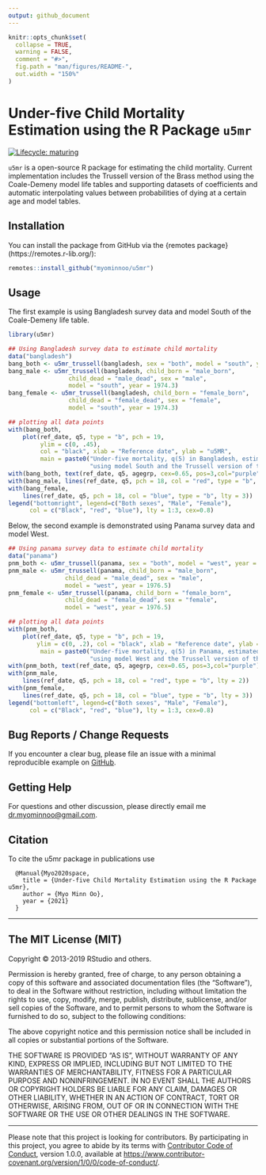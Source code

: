 ```yaml
---
output: github_document
---
```


<!-- README.md is generated from README.Rmd. Please edit that file -->

```r
knitr::opts_chunk$set(
  collapse = TRUE,
  warning = FALSE,
  comment = "#>",
  fig.path = "man/figures/README-",
  out.width = "150%"
)
```

# Under-five Child Mortality Estimation using the R Package `u5mr`

<!-- badges: start -->
[![Lifecycle: maturing](man/figures/lifecycle-maturing.svg)](https://www.tidyverse.org/lifecycle/#maturing)
<!-- badges: end -->

`u5mr` is a open-source R package for estimating the child mortality. Current implementation includes the Trussell version of the Brass method using the Coale-Demeny model life tables and supporting datasets of coefficients and automatic interpolating values between probabilities of dying at a certain age and model tables.

## Installation

You can install the package from GitHub via the {remotes package}(https://remotes.r-lib.org/):

``` r
remotes::install_github("myominnoo/u5mr")
```

## Usage

The first example is using Bangladesh survey data and model South of the Coale-Demeny life table. 

```r
library(u5mr)

## Using Bangladesh survey data to estimate child mortality
data("bangladesh")
bang_both <- u5mr_trussell(bangladesh, sex = "both", model = "south", year = 1974.3)
bang_male <- u5mr_trussell(bangladesh, child_born = "male_born",
                 child_dead = "male_dead", sex = "male",
                 model = "south", year = 1974.3)
bang_female <- u5mr_trussell(bangladesh, child_born = "female_born",
                 child_dead = "female_dead", sex = "female",
                 model = "south", year = 1974.3)

## plotting all data points
with(bang_both,
    plot(ref_date, q5, type = "b", pch = 19,
         ylim = c(0, .45),
         col = "black", xlab = "Reference date", ylab = "u5MR",
         main = paste0("Under-five mortality, q(5) in Bangladesh, estimated\n",
                       "using model South and the Trussell version of the Brass method")))
with(bang_both, text(ref_date, q5, agegrp, cex=0.65, pos=3,col="purple"))
with(bang_male, lines(ref_date, q5, pch = 18, col = "red", type = "b", lty = 2))
with(bang_female,
    lines(ref_date, q5, pch = 18, col = "blue", type = "b", lty = 3))
legend("bottomright", legend=c("Both sexes", "Male", "Female"),
      col = c("Black", "red", "blue"), lty = 1:3, cex=0.8)

```

Below, the second example is demonstrated using Panama survey data and model West.  

```r
## Using panama survey data to estimate child mortality
data("panama")
pnm_both <- u5mr_trussell(panama, sex = "both", model = "west", year = 1976.5)
pnm_male <- u5mr_trussell(panama, child_born = "male_born",
                child_dead = "male_dead", sex = "male",
                model = "west", year = 1976.5)
pnm_female <- u5mr_trussell(panama, child_born = "female_born",
                child_dead = "female_dead", sex = "female",
                model = "west", year = 1976.5)

## plotting all data points
with(pnm_both,
    plot(ref_date, q5, type = "b", pch = 19,
        ylim = c(0, .2), col = "black", xlab = "Reference date", ylab = "u5MR",
         main = paste0("Under-five mortality, q(5) in Panama, estimated\n",
                       "using model West and the Trussell version of the Brass method")))
with(pnm_both, text(ref_date, q5, agegrp, cex=0.65, pos=3,col="purple"))
with(pnm_male,
    lines(ref_date, q5, pch = 18, col = "red", type = "b", lty = 2))
with(pnm_female,
    lines(ref_date, q5, pch = 18, col = "blue", type = "b", lty = 3))
legend("bottomleft", legend=c("Both sexes", "Male", "Female"),
      col = c("Black", "red", "blue"), lty = 1:3, cex=0.8)
```

## Bug Reports / Change Requests

If you encounter a clear bug, please file an issue with a minimal
reproducible example on
[GitHub](https://github.com/myominnoo/u5mr/issues). 

## Getting Help 
For questions and other discussion, please directly email me [dr.myominnoo@gmail.com](mailto::dr.myominnoo@gmail.com).

## Citation

To cite the u5mr package in publications use
```
  @Manual{Myo2020space,
    title = {Under-five Child Mortality Estimation using the R Package u5mr},
    author = {Myo Minn Oo},
    year = {2021}
  }
```

-----

## The MIT License (MIT)

Copyright © 2013-2019 RStudio and others.

Permission is hereby granted, free of charge, to any person
obtaining a copy of this software and associated documentation
files (the “Software”), to deal in the Software without
restriction, including without limitation the rights to use,
copy, modify, merge, publish, distribute, sublicense, and/or sell
copies of the Software, and to permit persons to whom the
Software is furnished to do so, subject to the following
conditions:

The above copyright notice and this permission notice shall be
included in all copies or substantial portions of the Software.

THE SOFTWARE IS PROVIDED “AS IS”, WITHOUT WARRANTY OF ANY KIND,
EXPRESS OR IMPLIED, INCLUDING BUT NOT LIMITED TO THE WARRANTIES
OF MERCHANTABILITY, FITNESS FOR A PARTICULAR PURPOSE AND
NONINFRINGEMENT. IN NO EVENT SHALL THE AUTHORS OR COPYRIGHT
HOLDERS BE LIABLE FOR ANY CLAIM, DAMAGES OR OTHER LIABILITY,
WHETHER IN AN ACTION OF CONTRACT, TORT OR OTHERWISE, ARISING
FROM, OUT OF OR IN CONNECTION WITH THE SOFTWARE OR THE USE OR
OTHER DEALINGS IN THE SOFTWARE.


-----

Please note that this project is looking for contributors. By
participating in this project, you agree to abide by its terms with
[Contributor Code of
Conduct](https://www.contributor-covenant.org/version/1/0/0/code-of-conduct/),
version 1.0.0, available at
<https://www.contributor-covenant.org/version/1/0/0/code-of-conduct/>.
